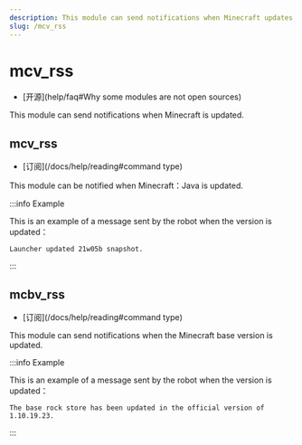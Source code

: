 ```yaml
---
description: This module can send notifications when Minecraft updates
slug: /mcv_rss
---
```


# mcv_rss

-   [开源]\(help/faq#Why some modules are not open sources)

This module can send notifications when Minecraft is updated.

## mcv_rss

-   [订阅]\(/docs/help/reading#command type)

This module can be notified when Minecraft：Java is updated.

:::info Example

This is an example of a message sent by the robot when the version is updated：

```
Launcher updated 21w05b snapshot.
```

:::

## mcbv_rss

-   [订阅]\(/docs/help/reading#command type)

This module can send notifications when the Minecraft base version is updated.

:::info Example

This is an example of a message sent by the robot when the version is updated：

```
The base rock store has been updated in the official version of 1.10.19.23.
```

:::
